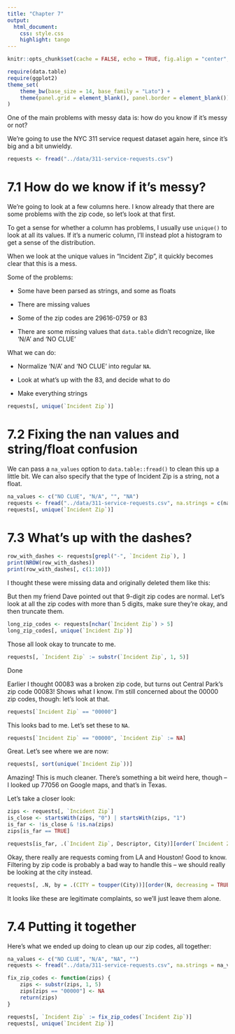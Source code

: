 ```yaml
---
title: "Chapter 7"
output:
  html_document:
    css: style.css
    highlight: tango
---
```



```r
knitr::opts_chunk$set(cache = FALSE, echo = TRUE, fig.align = "center", comment = "#>", message = FALSE)
```

```r
require(data.table)
require(ggplot2)
theme_set(
    theme_bw(base_size = 14, base_family = "Lato") +
    theme(panel.grid = element_blank(), panel.border = element_blank())
)
```

One of the main problems with messy data is: how do you know if it's messy or
not?

We're going to use the NYC 311 service request dataset again here, since it's
big and a bit unwieldy.

```r
requests <- fread("../data/311-service-requests.csv")
```

# 7.1 How do we know if it's messy?

We're going to look at a few columns here. I know already that there are some
problems with the zip code, so let's look at that first.

To get a sense for whether a column has problems, I usually use `unique()` to
look at all its values. If it's a numeric column, I'll instead plot a histogram
to get a sense of the distribution.

When we look at the unique values in "Incident Zip", it quickly becomes clear
that this is a mess.

Some of the problems:

* Some have been parsed as strings, and some as floats

* There are missing values

* Some of the zip codes are 29616-0759 or 83

* There are some missing values that `data.table` didn't recognize, like 'N/A'
  and 'NO CLUE'

What we can do:

* Normalize 'N/A' and 'NO CLUE' into regular `NA`.

* Look at what's up with the 83, and decide what to do

* Make everything strings

```r
requests[, unique(`Incident Zip`)]
```

# 7.2 Fixing the nan values and string/float confusion

We can pass a `na_values` option to `data.table::fread()` to clean this up a
little bit. We can also specify that the type of Incident Zip is a string, not a
float.


```r
na_values <- c("NO CLUE", "N/A", "", "NA")
requests <- fread("../data/311-service-requests.csv", na.strings = c(na_values))
requests[, unique(`Incident Zip`)]
```

# 7.3 What's up with the dashes?

```r
row_with_dashes <- requests[grepl("-", `Incident Zip`), ]
print(NROW(row_with_dashes))
print(row_with_dashes[, c(1:10)])
```

I thought these were missing data and originally deleted them like this:


But then my friend Dave pointed out that 9-digit zip codes are normal. Let's
look at all the zip codes with more than 5 digits, make sure they're okay, and
then truncate them.

```r
long_zip_codes <- requests[nchar(`Incident Zip`) > 5]
long_zip_codes[, unique(`Incident Zip`)]
```

Those all look okay to truncate to me.

```r
requests[, `Incident Zip` := substr(`Incident Zip`, 1, 5)]
```

Done

Earlier I thought 00083 was a broken zip code, but turns out Central Park's zip
code 00083! Shows what I know. I'm still concerned about the 00000 zip codes,
though: let's look at that.

```r
requests[`Incident Zip` == "00000"]
```

This looks bad to me. Let's set these to `NA`.

```r
requests[`Incident Zip` == "00000", `Incident Zip` := NA]
```

Great. Let's see where we are now:

```r
requests[, sort(unique(`Incident Zip`))]
```

Amazing! This is much cleaner. There's something a bit weird here, though -- I
looked up 77056 on Google maps, and that's in Texas.

Let's take a closer look:

```r
zips <- requests[, `Incident Zip`]
is_close <- startsWith(zips, "0") | startsWith(zips, "1")
is_far <- !is_close & !is.na(zips)
zips[is_far == TRUE]
```

```r
requests[is_far, .(`Incident Zip`, Descriptor, City)][order(`Incident Zip`)]
```

Okay, there really are requests coming from LA and Houston! Good to
know. Filtering by zip code is probably a bad way to handle this -- we should
really be looking at the city instead.

```r
requests[, .N, by = .(CITY = toupper(City))][order(N, decreasing = TRUE)]
```


It looks like these are legitimate complaints, so we'll just leave them alone.

# 7.4 Putting it together

Here's what we ended up doing to clean up our zip codes, all together:


```r
na_values <- c("NO CLUE", "N/A", "NA", "")
requests <- fread("../data/311-service-requests.csv", na.strings = na_values)

fix_zip_codes <- function(zips) {
    zips <- substr(zips, 1, 5)
    zips[zips == "00000"] <- NA
    return(zips)
}

requests[, `Incident Zip` := fix_zip_codes(`Incident Zip`)]
requests[, unique(`Incident Zip`)]
```
